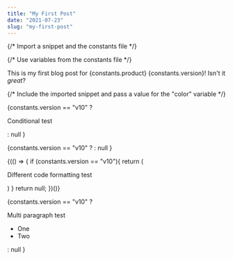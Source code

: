 ```yaml
---
title: "My First Post"
date: "2021-07-23"
slug: "my-first-post"
---
```


{/* Import a snippet and the constants file */}


{/* Use variables from the constants file */}

This is my first blog post for {constants.product} {constants.version}! Isn't it _great_?

{/* Include the imported snippet and pass a value for the "color" variable */}

<Snippet1 color="green" />

{constants.version == "v10" ? <p>Conditional test</p> : null }

{constants.version == "v10" ? <Snippet1 color="blue" /> : null }

{(() => {
    if (constants.version == "v10"){
        return (
            <p>Different code formatting test</p>
        )
    }
    return null;
})()}

{constants.version == "v10" ?
<div>
    <p>Multi paragraph test</p>
    <ul>
        <li>One</li>
        <li>Two</li>
    </ul>
</div>
: null }
